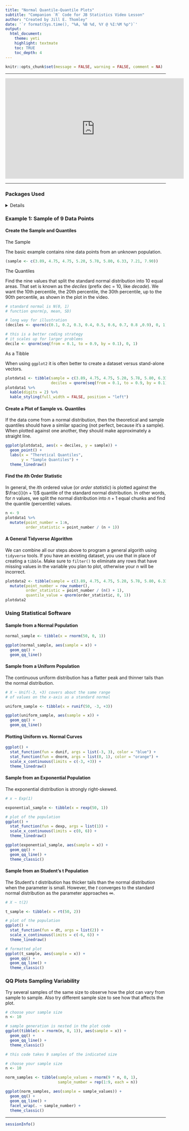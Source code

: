 ```yaml
---
title: "Normal Quantile-Quantile Plots"
subtitle: "Companion `R` Code for JB Statistics Video Lesson"
author: "Created by Jill E. Thomley"
date: '`r format(Sys.time(), "%A, %B %d, %Y @ %I:%M %p")`'
output: 
  html_document: 
    theme: yeti
    highlight: textmate
    toc: TRUE
    toc_depth: 4
---
```


```r
knitr::opts_chunk$set(message = FALSE, warning = FALSE, comment = NA)
```

***
<iframe width="560" height="315" src="https://www.youtube.com/embed/X9_ISJ0YpGw" title="YouTube video player" frameborder="0" allow="accelerometer; autoplay; clipboard-write; encrypted-media; gyroscope; picture-in-picture" allowfullscreen></iframe>
***

### Packages Used

<details>
```r
library(tidyverse)
library(readr)
library(kableExtra)
```
</details>

### Example 1: Sample of 9 Data Points

#### Create the Sample and Quantiles

The Sample

The basic example contains nine data points from an unknown population.

```r
(sample <- c(3.89, 4.75, 4.75, 5.20, 5.78, 5.80, 6.33, 7.21, 7.90))
```

The Quantiles

Find the nine values that split the standard normal distribution into 10 equal areas. That set is known as the *deciles* (prefix dec = 10, like *decade*). We want the 10th percentile, the 20th percentile, the 30th percentile, up to the 90th percentile, as shown in the plot in the video.

```r
# standard normal is N(0, 1)
# function qnorm(p, mean, SD)

# long way for illustration
(deciles <- qnorm(c(0.1, 0.2, 0.3, 0.4, 0.5, 0.6, 0.7, 0.8 ,0.9), 0, 1))

# this is a better coding strategy
# it scales up for larger problems
decile <- qnorm(seq(from = 0.1, to = 0.9, by = 0.1), 0, 1)
```

As a Tibble

When using `ggplot2` it is often better to create a dataset versus stand-alone vectors.

```r
plotdata1 <- tibble(sample = c(3.89, 4.75, 4.75, 5.20, 5.78, 5.80, 6.33, 7.21, 7.90),
                    deciles = qnorm(seq(from = 0.1, to = 0.9, by = 0.1), 0, 1))
plotdata1 %>% 
  kable(digits = 2) %>% 
  kable_styling(full_width = FALSE, position = "left")
```

#### Create a Plot of Sample vs. Quantiles

If the data come from a normal distribution, then the theoretical and sample quantiles should have a similar spacing (not perfect, because it's a sample). When plotted against one another, they should make approximately a straight line.

```r
ggplot(plotdata1, aes(x = deciles, y = sample)) +
  geom_point() +
  labs(x = "Theretical Quantiles",
       y = "Sample Quantiles") +
  theme_linedraw()
```

#### Find the *i*th Order Statistic

In general, the *i*th ordered value (or *order statistic*) is plotted against the $\frac{i}{n + 1}$ quantile of the standard normal distribution. In other words, for $n$ values, we split the normal distribution into $n + 1$ equal chunks and find the quantile (percentile) values.

```r
n <- 9
plotdata1 %>% 
  mutate(point_number = 1:n,
         order_statistic = point_number / (n + 1))
```

#### A General Tidyverse Algorithm 

We can combine all our steps above to program a general algorith using `tidyverse` tools. If you have an existing dataset, you use that in place of creating a `tibble`. Make sure to `filter()` to eliminate any rows that have missing values in the variable you plan to plot, otherwise your $n$ will be incorrect.

```r
plotdata2 <- tibble(sample = c(3.89, 4.75, 4.75, 5.20, 5.78, 5.80, 6.33, 7.21, 7.90)) %>% 
  mutate(point_number = row_number(),
         order_statistic = point_number / (n() + 1),
         quantile_value = qnorm(order_statistic, 0, 1))
plotdata2
```

### Using Statistical Software

#### Sample from a Normal Population

```r
normal_sample <- tibble(x = rnorm(50, 0, 1))

ggplot(normal_sample, aes(sample = x)) +
  geom_qq() +
  geom_qq_line()
```

#### Sample from a Uniform Population

The continuous uniform distribution has a flatter peak and thinner tails than the normal distribution.

```r
# X ~ Unif(-3, +3) covers about the same range
# of values on the x-axis as a standard normal

uniform_sample <- tibble(x = runif(50, -3, +3))

ggplot(uniform_sample, aes(sample = x)) +
  geom_qq() +
  geom_qq_line()
```

#### Plotting Uniform vs. Normal Curves

```r
ggplot() +
  stat_function(fun = dunif, args = list(-3, 3), color = "blue") +
  stat_function(fun = dnorm, args = list(0, 1), color = "orange") +
  scale_x_continuous(limits = c(-3, +3)) +
  theme_linedraw()
```

#### Sample from an Exponential Population

The exponential distribution is strongly right-skewed.

```r
# x ~ Exp(1)

exponential_sample <- tibble(x = rexp(50, 1))

# plot of the population
ggplot() +
  stat_function(fun = dexp, args = list(1)) +
  scale_x_continuous(limits = c(0, 6)) +
  theme_linedraw()

ggplot(exponential_sample, aes(sample = x)) +
  geom_qq() +
  geom_qq_line() +
  theme_classic()
```

#### Sample from an Student's t Population

The Student's *t* distribution has thicker tails than the normal distribution when the parameter is small. However, the *t* converges to the standard normal distribution as the parameter approaches $\infty$.

```r
# X ~ t(2)

t_sample <- tibble(x = rt(50, 2))

# plot of the population
ggplot() +
  stat_function(fun = dt, args = list(2)) +
  scale_x_continuous(limits = c(-6, 6)) +
  theme_linedraw()

# formatted plot
ggplot(t_sample, aes(sample = x)) +
  geom_qq() +
  geom_qq_line() +
  theme_classic()
```

### QQ Plots Sampling Variability

Try several samples of the same size to observe how the plot can vary from sample to sample. Also try different sample size to see how that affects the plot.

```r
# choose your sample size
n <- 10 

# sample generation is nested in the plot code
ggplot(tibble(x = rnorm(n, 0, 1)), aes(sample = x)) +
  geom_qq() +
  geom_qq_line() +
  theme_classic()
```

```r
# this code takes 9 samples of the indicated size

# choose your sample size
n <- 10

norm_samples <- tibble(sample_values = rnorm(9 * n, 0, 1),
                       sample_number = rep(1:9, each = n))

ggplot(norm_samples, aes(sample = sample_values)) +
  geom_qq() +
  geom_qq_line() +
  facet_wrap(. ~ sample_number) +
  theme_classic()
```


***
```r
sessionInfo()
```
